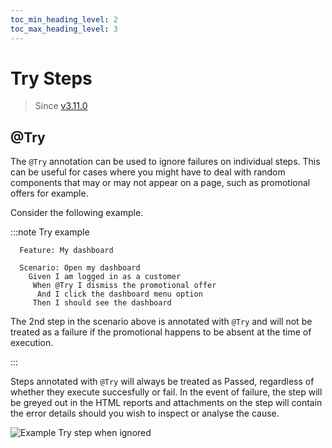 ```yaml
--- 
toc_min_heading_level: 2
toc_max_heading_level: 3
---
```



# Try Steps

> Since [v3.11.0](https://github.com/gwen-interpreter/gwen-web/releases/tag/v3.11.0)

## @Try

The `@Try` annotation can be used to ignore failures on individual steps. This can be useful for cases where you might have to deal with random components that may or may not appear on a page, such as promotional offers for example.

Consider the following example.

:::note Try example

```gherkin {5}
  Feature: My dashboard

  Scenario: Open my dashboard
    Given I am logged in as a customer
     When @Try I dismiss the promotional offer
      And I click the dashboard menu option 
     Then I should see the dashboard
```

The 2nd step in the scenario above is annotated with `@Try` and will not be treated as a failure if the promotional happens to be absent at the time of execution.

:::

Steps annotated with `@Try` will always be treated as Passed, regardless of whether they execute succesfully or fail. In the event of failure, the step will be greyed out in the HTML reports and attachments on the step will contain the error details should you wish to inspect or analyse the cause.

![Example Try step when ignored](/img/reports/sample-html-step-with-try.png)
